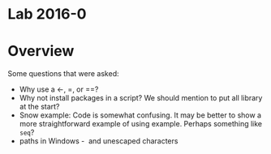 # Lab 2016-0

# Overview

Some questions that were asked:

- Why use a <-, =, or ==?
- Why not install packages in a script? We should mention to put all library at the start?
- Snow example: Code is somewhat confusing. It may be better to show a more straightforward example of using example. Perhaps something like `seq`?
- paths in Windows - \ and unescaped characters
